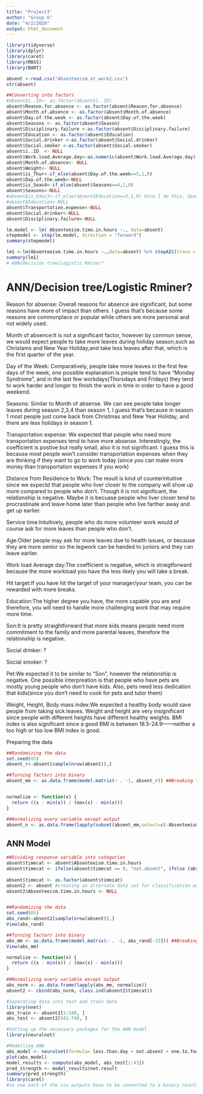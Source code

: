 ```yaml
---
title: "Project3"
author: "Group 6"
date: "4/2/2020"
output: html_document
---
```


```r
library(tidyverse)
library(dplyr)
library(caret)
library(MASS)
library(BART)
```


```r
absent <-read.csv("Absenteeism_at_work2.csv")
str(absent)
```

```r
##Converting into factors
#absent$ï..ID<- as.factor(absent$ï..ID)
absent$Reason.for.absence <- as.factor(absent$Reason.for.absence)
absent$Month.of.absence <- as.factor(absent$Month.of.absence)
absent$Day.of.the.week <- as.factor(absent$Day.of.the.week)
absent$Seasons <- as.factor(absent$Season)
absent$Disciplinary.failure <-as.factor(absent$Disciplinary.failure)
absent$Education <- as.factor(absent$Education)
absent$Social.drinker <-as.factor(absent$Social.drinker)
absent$Social.smoker <-as.factor(absent$Social.smoker)
absent$ï..ID  <- NULL
absent$Work.load.Average.day<-as.numeric(absent$Work.load.Average.day)
absent$Month.of.absence<- NULL
absent$Weight<- NULL
absent$is_Thur<-if_else(absent$Day.of.the.week==5,1,0)
absent$Day.of.the.week<-NULL
absent$is_Seas4<-if_else(absent$Seasons==4,1,0)
absent$Seasons<-NULL
#absent$is_Educ3<-if_else(absent$Education==3,1,0) Once I do this, Seasons and Education3 no longer significant
#absent$Education<-NULL
absent$Transportation.expense<-NULL
absent$Social.drinker<-NULL
absent$Disciplinary.failure<-NULL

lm.model <- lm( Absenteeism.time.in.hours ~., data=absent)
stepmodel <- step(lm.model, direction = "forward")
summary(stepmodel)

lm1 <-lm(Absenteeism.time.in.hours ~.,data=absent) %>% stepAIC(trace = FALSE, direction = "forward")
summary(lm1)
# ANN/Decision tree/Logistic Rminer?
```

# ANN/Decision tree/Logistic Rminer?
Reason for absense: Overall reasons for absence are significant, but some reasons have more of impact than others. I guess that's because some reasons are commonplace or popular while others are more personal and not widely used.

Month of absence:It is not a significant factor, however by common sense, we would expect people to take more leaves during holiday season,such as Christams and New Year Holiday,and take less leaves after that, which is the first quarter of the year.

Day of the Week: Comparatively, people take more leaves in the first few days of the week, one possible explanation is people tend to have "Monday Syndrome", and in the last few workdays(Thursdays and Fridays) they tend to work harder and longer to finish the work in time in order to have a good weekend.

Seasons: Similar to Month of absense. We can see people take longer leaves during season 2,3,4 than season 1, I guess that's because in season 1 most people just come back from Christmas and New Year Holiday, and there are less holidays in season 1.

Transportation expense: We expected that people who need more transportation expenses tend to have more absense. Interestingly, the coefficient is postive but really small, also it is not significant. I guess this is because most people won't consider transportation expenses when they are thinking if they want to go to work today (since you can make more money than transportation expenses if you work)

Distance from Residence to Work: The result is kind of counterintuitive since we expectd that people who liver closer to the company will show up more compared to people who don't. Though it is not significant, the relationship is negative. Maybe it is becuase people who liver closer tend to procrastinate and leave home later than people who live farther away and get up earlier.

Service time:Intuitively, people who do more volunteer work would of course ask for more leaves than people who don't.

Age:Older people may ask for more leaves due to health issues, or because they are more senior so the legwork can be handed to juniors and they can leave earlier.

Work load Average day:The coefficient is negative, which is straigtforward because the more workload you have the less likely you will take a break.

Hit target:If you have hit the target of your manager/your team, you can be rewarded with more breaks.

Education:The higher degree you have, the more capable you are and therefore, you will need to handle more challenging work that may require more time.

Son:It is pretty straightforward that more kids means people need more commitment to the family and more parental leaves, therefore the relationship is negative.

Social drinker: ?

Social smoker: ?

Pet:We expected it to be similar to "Son", however the relationship is negative. One possible interpreation is that people who have pets are mostly young people who don't have kids. Also, pets need less dedication that kids(since you don't need to cook for pets and tutor them)


Weight, Height, Body mass index:We expected a healthy body would save people from taking sick leaves. Weight and height are very insignificant since people with different heights have different healthy weights. BMI index is also significant since a good BMI is between 18.5-24.9——neither a too high or too low BMI index is good.


Preparing the data
```r
##Randomizing the data
set.seed(65)
absent_r<-absent[sample(nrow(absent)),]

##Turning factors into binary
absent_mm <- as.data.frame(model.matrix(~ . -1, absent_r)) ##Breaking factors into dummy variables


normalize <- function(x) {
  return ((x - min(x)) / (max(x) - min(x)))
}

##Normalizing every variable except output
absent_n <- as.data.frame(lapply(subset(absent_mm,select=c(-Absenteeism.time.in.hours)), normalize))
```
## ANN Model

```r
##Dividing response variable into categories 
absent$timecat <- absent$Absenteeism.time.in.hours
absent$timecat <- ifelse(absent$timecat == 0, "not.absent", ifelse (absent$timecat>0 & absent$timecat<8, "less.than.day", ifelse(absent$timecat>=8 & absent$timecat<=32, "one.to.four.days", ifelse(absent$timecat>32 & absent$timecat<=56, "one.week", ifelse(absent$timecat>56 & absent$timecat<=96, "two.week", "three.week")))))
          
absent$timecat <- as.factor(absent$timecat)
absent2 <- absent #creating an alternate data set for classification models 
absent2$Absenteeism.time.in.hours <- NULL


##Randomizing the data
set.seed(65)
abs_rand<-absent2[sample(nrow(absent)),]
View(abs_rand)

##Turning factors into binary
abs_mm <- as.data.frame(model.matrix(~ . -1, abs_rand[-15])) ##Breaking factors into dummy variables
View(abs_mm)

normalize <- function(x) {
  return ((x - min(x)) / (max(x) - min(x)))
}

##Normalizing every variable except output
abs_norm <- as.data.frame(lapply(abs_mm, normalize))
absent2 <- cbind(abs_norm, class.ind(absent2$timecat))

#Separating data into test and train data
library(nnet)
abs_train <- absent2[1:540, ]
abs_test <- absent2[541:740, ]

#Setting up the necessary packages for the ANN model
library(neuralnet)

#Modelling ANN
abs_model <- neuralnet(formula= less.than.day + not.absent + one.to.four.days + one.week + two.week + three.week ~ ., data=abs_train, hidden = 5, threshold = 0.5)
plot(abs_model)
model_results <- compute(abs_model, abs_test[1:43])
pred_strength <- model_results$net.result
summary(pred_strength)
library(caret)
#so now each of the six outputs have to be converted to a binary result but i'm not sure how to interpret these results and determine a threshold to make a result 0 or 1 pls help!
```


